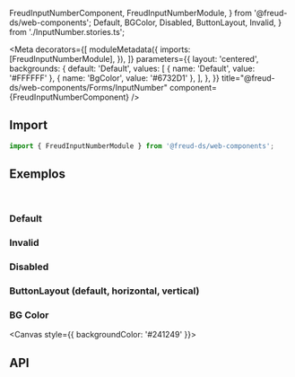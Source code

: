   FreudInputNumberComponent,
  FreudInputNumberModule,
} from '@freud-ds/web-components';
  Default,
  BGColor,
  Disabled,
  ButtonLayout,
  Invalid,
} from './InputNumber.stories.ts';

<Meta
  decorators={[
    moduleMetadata({
      imports: [FreudInputNumberModule],
    }),
  ]}
  parameters={{
    layout: 'centered',
    backgrounds: {
      default: 'Default',
      values: [
        { name: 'Default', value: '#FFFFFF' },
        { name: 'BgColor', value: '#6732D1' },
      ],
    },
  }}
  title="@freud-ds/web-components/Forms/InputNumber"
  component={FreudInputNumberComponent}
/>

<FreudHeaderComponent
  title="InputNumber"
  description="Input com foco em contagem de numerais."
/>

## <a id="importing"></a>Import

```ts
import { FreudInputNumberModule } from '@freud-ds/web-components';
```

## <a id="exemplos"></a>Exemplos

<br />

### Default

<Canvas>
  <Story story={Default} />
</Canvas>

### Invalid

<Canvas>
  <Story story={Invalid} />
</Canvas>

### Disabled

<Canvas>
  <Story story={Disabled} />
</Canvas>

### ButtonLayout (default, horizontal, vertical)

<Canvas>
  <Story story={ButtonLayout} />
</Canvas>

### BG Color

<Canvas style={{ backgroundColor: '#241249' }}>
  <Story story={BGColor} />
</Canvas>

## <a id="api"></a>API

<ArgTypes of={FreudInputNumberComponent} />
